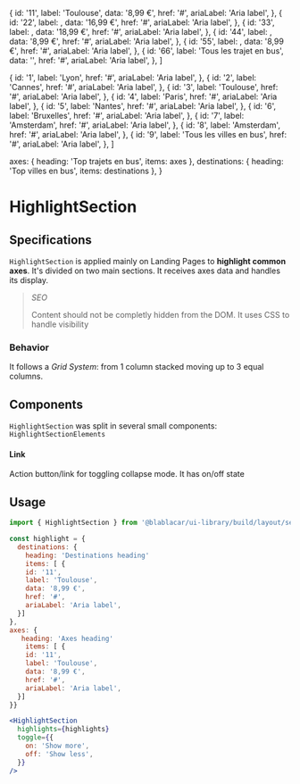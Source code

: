 

  {
    id: '11',
    label: 'Toulouse',
    data: '8,99 €',
    href: '#',
    ariaLabel: 'Aria label',
  },
  {
    id: '22',
    label: <RideAxis from="Grenoble" to="Aéroport Lyon-Saint Exupéry" />,
    data: '16,99 €',
    href: '#',
    ariaLabel: 'Aria label',
  },
  {
    id: '33',
    label: <RideAxis from="Bus Paris" to="Lille" />,
    data: '18,99 €',
    href: '#',
    ariaLabel: 'Aria label',
  },
  {
    id: '44',
    label: <RideAxis from="Aéroport Lyon-Saint Exupéry" to="Lyon" />,
    data: '8,99 €',
    href: '#',
    ariaLabel: 'Aria label',
  },
  {
    id: '55',
    label: <RideAxis from="Aéroport Lyon-Saint Exupéry" to="Cannes" />,
    data: '8,99 €',
    href: '#',
    ariaLabel: 'Aria label',
  },
  {
    id: '66',
    label: 'Tous les trajet en bus',
    data: '',
    href: '#',
    ariaLabel: 'Aria label',
  },
]

  {
    id: '1',
    label: 'Lyon',
    href: '#',
    ariaLabel: 'Aria label',
  },
  {
    id: '2',
    label: 'Cannes',
    href: '#',
    ariaLabel: 'Aria label',
  },
  {
    id: '3',
    label: 'Toulouse',
    href: '#',
    ariaLabel: 'Aria label',
  },
  {
    id: '4',
    label: 'Paris',
    href: '#',
    ariaLabel: 'Aria label',
  },
  {
    id: '5',
    label: 'Nantes',
    href: '#',
    ariaLabel: 'Aria label',
  },
  {
    id: '6',
    label: 'Bruxelles',
    href: '#',
    ariaLabel: 'Aria label',
  },
  {
    id: '7',
    label: 'Amsterdam',
    href: '#',
    ariaLabel: 'Aria label',
  },
  {
    id: '8',
    label: 'Amsterdam',
    href: '#',
    ariaLabel: 'Aria label',
  },
  {
    id: '9',
    label: 'Tous les villes en bus',
    href: '#',
    ariaLabel: 'Aria label',
  },
]

  axes: { heading: 'Top trajets en bus', items: axes },
  destinations: { heading: 'Top villes en bus', items: destinations },
}

<Meta title="Sections/HighlightSection" />

# HighlightSection

<Canvas>
  <Story name="Default">
    <HighlightSection
      highlights={highlights}
      toggle={{
        on: 'Show more',
        off: 'Show less',
      }}
    />
  </Story>
</Canvas>

## Specifications

`HighlightSection` is applied mainly on Landing Pages to **highlight common axes**.
It's divided on two main sections. It receives axes data and handles its display.

> _SEO_
>
> Content should not be completly hidden from the DOM. It uses CSS to handle visibility

### Behavior

It follows a _Grid System_: from 1 column stacked moving up to 3 equal columns.

## Components

`HighlightSection` was split in several small components: `HighlightSectionElements`

#### Link

Action button/link for toggling collapse mode. It has on/off state

## Usage

```jsx
import { HighlightSection } from '@blablacar/ui-library/build/layout/section/highlightSection'

const highlight = {
  destinations: {
    heading: 'Destinations heading'
    items: [ {
    id: '11',
    label: 'Toulouse',
    data: '8,99 €',
    href: '#',
    ariaLabel: 'Aria label',
  }]
},
axes: {
   heading: 'Axes heading'
    items: [ {
    id: '11',
    label: 'Toulouse',
    data: '8,99 €',
    href: '#',
    ariaLabel: 'Aria label',
  }]
}}

<HighlightSection
  highlights={highlights}
  toggle={{
    on: 'Show more',
    off: 'Show less',
  }}
/>
```

<ArgsTable of={HighlightSection} />

